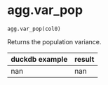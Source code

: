 # agg.var_pop { #duckops.agg.var_pop }

`agg.var_pop(col0)`

Returns the population variance.

| duckdb example | result |
| -------------- | ------ |
| nan | nan |
